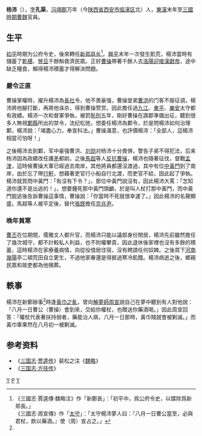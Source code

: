 '''杨沛'''（{{bd|2世紀||220年代||catIdx=Y楊}}），[[表字|字]]'''孔渠'''，[[冯翊郡|冯翊郡]]万年（今[[陕西省|陕西省]][[西安市|西安市]][[临潼区|临潼区]]北）人，[[東漢|東漢]]末年至[[三國時期|三國時期]][[曹魏|曹魏]]官員。

==生平==
[[初平_(年號)|初平]]時期为公府令史，後來轉任[[新郑|新郑]][[县长|县长]]<ref name= "position">《三國志·賈逵傳·魏略注》作「新鄭長」：「初平中，爲公府令史，以牒除爲新郑長。」<br>《三國志·周宣傳》作「[[太守|太守]]」：「太守楊沛夢人曰：『八月一日曹公當至，必與君杖，飲以藥酒。』使（周）宣占之。」</ref>。[[興平_(東漢)|興平]]末年一次發生飢荒，楊沛當時有儲蓄了[[乾椹|乾椹]]、[[䝁豆|䝁豆]]千餘斛救濟民眾。正好[[曹操|曹操]]帶著千餘人去[[洛陽|洛陽]][[曹操迎天子|迎接]][[漢獻帝|漢獻帝]]，途中缺乏糧食，賴得楊沛積蓄才得解決問題。

=== 嚴令正直 ===
曹操掌權時，擢升楊沛為[[長社|長社]]令，他不畏豪强，曹操堂弟[[曹洪|曹洪]]的门客不服征调，楊沛將他腳打斷，再將他诛杀，得到曹操赞赏。因此擔任過[[九江|九江]]、[[東平|東平]]、[[樂安|樂安]]太守都有政績。楊沛一次和督軍爭執，被罰[[髡刑|髡刑]]五年，剛好曹操在譙郡準備出征，聽到很多人無視[[鄴縣|鄴縣]]所出的禁令，法纪松弛，想委任楊沛為鄴令，於是問楊沛如何治理鄴，楊沛說：「竭盡心力，奉宣科法。」曹操滿意，也評價楊沛：「全部人，這楊沛相當可怕呀！」

之後楊沛去到鄴，军中豪强曹洪、[[刘勋_(东汉)|刘勋]]对杨沛十分畏惧，警告子弟不得犯法，后来杨沛因為政績改任護[[羌|羌]]都尉。之後[[馬超|馬超]]等人[[潼關之戰|反抗曹操]]，楊沛也隨著征伐，督戰[[孟津|孟津]]，這時候曹操大軍已經過去南岸，其他將員都還沒渡過，其中有位[[中國宦官|中黃門]]到了南岸，由於忘了帶[[輿|行軒]]，想藉著吏官行小船自行北渡，而吏官不給，因此起了爭執。楊沛就質問中黃門：「有沒有下令？」，那位中黃門說沒有，因此楊沛大罵：「怎知道你還不是出逃的！」，想要錘死那中黃門頭顱，於是叫人杖打那中黃門，而中黃門脫逃後告訴曹操這事情，曹操說：「你當時不死就很幸運了。」因此楊沛的名聲顯盛。馬超等人被平定後，替代[[張既|張既]]擔任[[京兆尹|京兆尹]]。

=== 晚年貧寒 ===
[[曹丕|曹丕]]在位期間，儒雅文人都升官，而楊沛只能以議郎身份閒居，楊沛先前雖然擔任了幾次城守，都不計較私人利益，也不附權攀貴，因此退休後家裡也沒有多餘的積蓄，這時楊沛在家療養病情，向從役借居住宿，沒有聘請任何奴婢。之後買下[[河南|河南]][[幾陽|幾陽]]亭二頓荒田自立更生，不過他家眷還是得捱過寒冷飢餓。楊沛病逝之後，鄉親民眾和故吏都為他殯葬。

== 軼事 ==
楊沛在新鄭辦事<ref name= "position"></ref>時逢[[黃巾之亂|黃巾之亂]]，曾向[[占夢|解夢師]][[周宣|周宣]]說自己在夢中聽到有人對他說：「八月一日曹公（曹操）會到來，交給你權杖，也贈送你藥酒喝。」因此周宣回答：「權杖代表著扶持弱者，藥能治人病，八月一日那時，黃巾賊就會被剿滅。」而黃巾軍果然在八月初一被剿滅。

== 参考资料 ==
*《[[三国志|三国志]]·[[s:三国志/卷15#賈逵|贾逵传]]》裴松之注《[[魏略|魏略]]》
*《[[s:三国志/卷29#周宣|三国志·方技传]]》
{{Reflist}}
[[Category:曹魏政治人物|Y]]
[[Category:杨姓|P]]
[[Category:西安人|Y]]